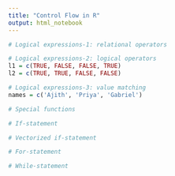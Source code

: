 ---
title: "Control Flow in R"
output: html_notebook
---


```{r}
# Logical expressions-1: relational operators
```

```{r}
# Logical expressions-2: logical operators
l1 = c(TRUE, FALSE, FALSE, TRUE)
l2 = c(TRUE, TRUE, FALSE, FALSE)
```

```{r}
# Logical expressions-3: value matching
names = c('Ajith', 'Priya', 'Gabriel')
```

```{r}
# Special functions 
```


```{r}
# If-statement

```


```{r}
# Vectorized if-statement

```

```{r}
# For-statement

```

```{r}
# While-statement

```




